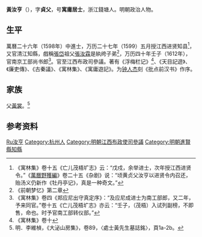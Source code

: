 {{Otheruses|other=名为黃汝亨的其他人物|黃乾亨 (明朝)}}

'''黃汝亨'''（{{bd|1558年||1626年|catIdx=Huang黃汝亨}}），字'''貞父'''，号'''寓庸居士'''，浙江錢塘人。明朝政治人物。

== 生平 ==
萬曆二十六年（1598年）中進士，万历二十七年（1599）五月授江西进贤知县<ref>《寓林集》卷十五《亡儿茂梧圹志》云：“戊戍，余举进士，次年授江西进贤令。”《[[萬曆野獲編|萬曆野獲編]]》卷二十五《杂剧》说：“顷黄贞父汝亨以进贤令内召还，贻汤义仍新作《牡丹亭记》，真是一种奇文。”</ref>，又官清江知縣，戲稱[[張岱|張岱]]祖父[[張汝霖|張汝霖]]是紈绔子弟<ref>《前朝梦忆》第二章</ref>，万历四十年壬子（1612年），官南京工部尚书郎<ref>《寓林集》卷四《郑应尼出守真定序》：“及应尼成进士为南工部郎，又二年，予来同官。”卷十五《亡儿茂梧圹志》亦云：“壬子，（茂梧）入试列副榜，不即售，命也。时予官南工部转仪部。”</ref>。官至江西布政司參議。著有《浮梅栏记》<ref>《寓林集》卷十</ref>、《天目記遊》、《廉吏傳》、《古秦議》、《寓林集》、《寓庸遊記》。为[[钟人杰|钟人杰]]刻《批点前汉书》作序。

== 家族 ==
父[[黃裳|黃裳]]。<ref>明．李維楨，《大泌山房集》，卷89，〈處士黃先生墓誌銘〉，頁1a-2b。</ref>

== 参考资料 ==
{{reflist|2}}

{{萬曆二十六年戊戌科殿試金榜}}

{{Authority control}}

{{DEFAULTSORT:Huang黃汝亨}}
[[Category:黃姓|Ru汝亨]]
[[Category:杭州人|Category:杭州人]]
[[Category:明朝江西布政使司參議|Category:明朝江西布政使司參議]]
[[Category:明朝進賢縣知縣|Category:明朝進賢縣知縣]]


{{明朝人物小作品}}